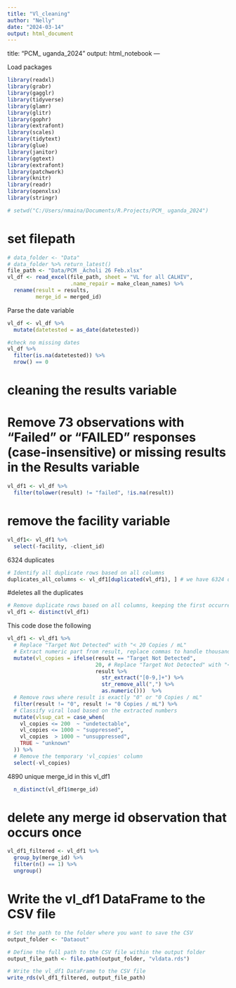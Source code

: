 ```yaml
---
title: "Vl_cleaning"
author: "Nelly"
date: "2024-03-14"
output: html_document
---
```


title: "PCM_ uganda_2024"
output: html_notebook
---

Load packages 
```r
library(readxl)
library(grabr)
library(gagglr)
library(tidyverse)
library(glamr)
library(glitr)
library(gophr)
library(extrafont)
library(scales)
library(tidytext)
library(glue)
library(janitor)
library(ggtext)
library(extrafont)
library(patchwork)
library(knitr)
library(readr)
library(openxlsx)
library(stringr)
```

```r
# setwd("C:/Users/nmaina/Documents/R.Projects/PCM_ uganda_2024")
```

# set filepath
```r
# data_folder <- "Data"
# data_folder %>% return_latest()
file_path <- "Data/PCM _Acholi 26 Feb.xlsx"
vl_df <- read_excel(file_path, sheet = "VL for all CALHIV",
                    .name_repair = make_clean_names) %>% 
  rename(result = results,
         merge_id = merged_id)
```

Parse the date variable 
```r
vl_df <- vl_df %>% 
  mutate(datetested = as_date(datetested))

#check no missing dates
vl_df %>%
  filter(is.na(datetested)) %>% 
  nrow() == 0

```


# cleaning the results variable 
# Remove 73 observations with "Failed" or "FAILED" responses (case-insensitive) or missing results in the Results variable
```r
vl_df1 <- vl_df %>%
  filter(tolower(result) != "failed", !is.na(result))
```
# remove the facility variable 
```r
vl_df1<- vl_df1 %>%
  select(-facility, -client_id)
```

6324 duplicates 
```r
# Identify all duplicate rows based on all columns
duplicates_all_columns <- vl_df1[duplicated(vl_df1), ] # we have 6324 duplicates 
```

#deletes all the duplicates 
```r
# Remove duplicate rows based on all columns, keeping the first occurrence
vl_df1 <- distinct(vl_df1)
```


This code dose the following 
<!-- Convert "Target Not Detected" in the result column to "< 20 Copies / mL". -->
<!-- Classify the vlsup_cat categories as "unsuppressed", "suppressed", or "undetectable". -->
<!-- Remove any rows where result is exactly "0". -->

```r
vl_df1 <- vl_df1 %>%
  # Replace "Target Not Detected" with "< 20 Copies / mL"
  # Extract numeric part from result, replace commas to handle thousands
  mutate(vl_copies = ifelse(result == "Target Not Detected",
                            20, # Replace "Target Not Detected" with "< 20 Copies / mL"
                            result %>% 
                              str_extract("[0-9,]+") %>% 
                              str_remove_all(",") %>% 
                              as.numeric()))  %>%
  # Remove rows where result is exactly "0" or "0 Copies / mL"
  filter(result != "0", result != "0 Copies / mL") %>%
  # Classify viral load based on the extracted numbers
  mutate(vlsup_cat = case_when(
    vl_copies <= 200  ~ "undetectable", 
    vl_copies <= 1000 ~ "suppressed",
    vl_copies  > 1000 ~ "unsuppressed",
    TRUE ~ "unknown"
  )) %>%
  # Remove the temporary 'vl_copies' column
  select(-vl_copies)
```


4890 unique merge_id in this vl_df1 
```r
  n_distinct(vl_df1$merge_id)
```
# delete any merge id observation that occurs once 

```r
vl_df1_filtered <- vl_df1 %>% 
  group_by(merge_id) %>% 
  filter(n() == 1) %>% 
  ungroup()
```

# Write the vl_df1 DataFrame to the CSV file


```r
# Set the path to the folder where you want to save the CSV
output_folder <- "Dataout"

# Define the full path to the CSV file within the output folder
output_file_path <- file.path(output_folder, "vldata.rds")

# Write the vl_df1 DataFrame to the CSV file
write_rds(vl_df1_filtered, output_file_path)

```

